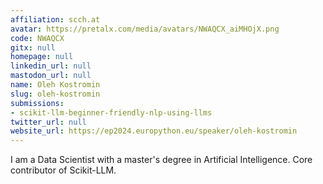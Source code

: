 ```yaml
---
affiliation: scch.at
avatar: https://pretalx.com/media/avatars/NWAQCX_aiMHOjX.png
code: NWAQCX
gitx: null
homepage: null
linkedin_url: null
mastodon_url: null
name: Oleh Kostromin
slug: oleh-kostromin
submissions:
- scikit-llm-beginner-friendly-nlp-using-llms
twitter_url: null
website_url: https://ep2024.europython.eu/speaker/oleh-kostromin
---
```


I am a Data Scientist with a master's degree in Artificial Intelligence. Core contributor of Scikit-LLM.
